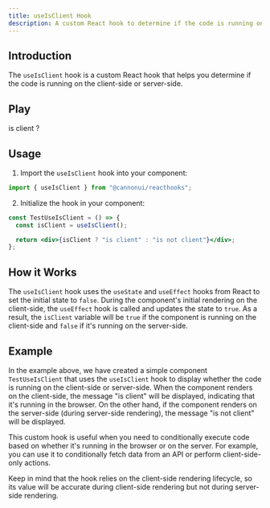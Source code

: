 ```yaml
---
title: useIsClient Hook
description: A custom React hook to determine if the code is running on the client-side or server-side.
---
```



## Introduction

The `useIsClient` hook is a custom React hook that helps you determine if the code is running on the client-side or server-side.

## Play

<div style="margin-top: 3%;">
  is client ? <UseIsClient client:only />
</div>

## Usage

1. Import the `useIsClient` hook into your component:

```jsx
import { useIsClient } from "@cannonui/reacthooks";
```

2. Initialize the hook in your component:

```jsx
const TestUseIsClient = () => {
  const isClient = useIsClient();

  return <div>{isClient ? "is client" : "is not client"}</div>;
};
```

## How it Works

The `useIsClient` hook uses the `useState` and `useEffect` hooks from React to set the initial state to `false`. During the component's initial rendering on the client-side, the `useEffect` hook is called and updates the state to `true`. As a result, the `isClient` variable will be `true` if the component is running on the client-side and `false` if it's running on the server-side.

## Example

In the example above, we have created a simple component `TestUseIsClient` that uses the `useIsClient` hook to display whether the code is running on the client-side or server-side. When the component renders on the client-side, the message "is client" will be displayed, indicating that it's running in the browser. On the other hand, if the component renders on the server-side (during server-side rendering), the message "is not client" will be displayed.

This custom hook is useful when you need to conditionally execute code based on whether it's running in the browser or on the server. For example, you can use it to conditionally fetch data from an API or perform client-side-only actions.

Keep in mind that the hook relies on the client-side rendering lifecycle, so its value will be accurate during client-side rendering but not during server-side rendering.
